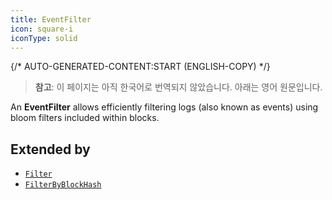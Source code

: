 ```yaml
---
title: EventFilter
icon: square-i
iconType: solid
---
```


{/* AUTO-GENERATED-CONTENT:START (ENGLISH-COPY) */}

> **참고**: 이 페이지는 아직 한국어로 번역되지 않았습니다. 아래는 영어 원문입니다.

An **EventFilter** allows efficiently filtering logs (also known as events) using bloom filters included within
blocks.

## Extended by

- [`Filter`](/ko/sdk/content/interfaces/Filter)
- [`FilterByBlockHash`](/ko/sdk/content/interfaces/FilterByBlockHash)
